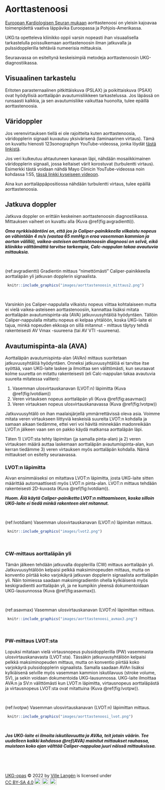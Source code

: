 # Aorttastenoosi

[Euroopan Kardiologisen Seuran mukaan](https://academic.oup.com/eurheartj/article/43/7/561/6358470) aorttastenoosi on yleisin kajoavaa toimenpidettä vaativa läppävika Euroopassa ja Pohjois-Amerikassa.

UKG:ta opetteleva kliinikko oppii varsin nopeasti ihan visuaalisella tarkastelulla poissulkemaan aorttastenoosin ilman jatkuvalla ja pulssidopplerilla tehtäviä numeerisia mittauksia.

Seuraavassa on esiteltynä keskeisimpiä metodeja aorttastenoosin UKG-diagnostiikassa.

## Visuaalinen tarkastelu

Eritoten parasternaalinen pitkittäiskuva (PSLAX) ja poikittaiskuva (PSAX) ovat hyödyllisiä aorttaläpän avautumisliikkeen tarkastelussa. Jos läpässä on runsaasti kalkkia, ja sen avautumisliike vaikuttaa huonolta, tulee epäillä aorttastenoosia.

## Väridoppler

Jos verenvirtauksen tiellä ei ole rajoitteita kuten aorttastenoosia,  väridopplerin signaali kuvautuu yksivärisenä (laminaarinen virtaus). Tämä on kuvattu hienosti 123sonographyn YouTube-videossa, jonka löydät [tästä linkistä](https://www.youtube.com/watch?v=uJ5mtdqo1So).

Jos veri kulkeutuu ahtautuneen kanavan läpi, nähdään mosaiikkimainen väridopplerin signaali, jossa keltaiset värit korostuvat (turbulentti virtaus). Esimerkki tästä voidaan nähdä Mayo Clinicin YouTube-videossa noin kohdassa 1:55, [tässä linkki kyseiseen videoon](https://www.youtube.com/watch?v=tDloJNmdhuk).

Aina kun aorttaläppäpositiossa nähdään turbulentti virtaus, tulee epäillä aorttastenoosia.

## Jatkuva doppler

Jatkuva doppler on erittäin keskeinen aorttastenoosin diagnostiikassa. Mittauksen vaiheet on kuvattu alla (Kuva \@ref(fig:avgradientti)).

***Oma nyrkkisääntöni on, että jos jo Caliper-painikkeella vilkaistu nopeus on vähintään 4 m/s (vastaa 65 mmHg:n eroa vasemman kammion ja aortan välillä), vaikea-asteisen aorttastenoosin diagnoosi on selvä, eikä kliinikko välttämättä tarvitse tarkempia, Calc-nappulan takaa avautuvia mittauksia.***



<br />

(ref:avgradientti) Gradientin mittaus "nimettömästi" Caliper-painikkeella aorttaläpän yli jatkuvan dopplerin signaalista.

```r
 knitr::include_graphics("images/aorttastenoosin_mittaus2.png")
```
<br />

Varsinkin jos Caliper-nappulalla vilkaistu nopeus viittaa kohtalaiseen mutta ei vielä vaikea-asteiseen aorttastenoosiin, kannattaa lisäksi mitata aorttaläpän avautumispinta-ala (AVA) jatkuvuusyhtälöä hyödyntäen. Tällöin Caliper-nappulalla mitattu nopeus ei kelpaa yhtälöön, koska UKG-laite ei tajua, minkä nopeuden ekkoaja on sillä mitannut - mittaus täytyy tehdä rakenteisesti AV Vmax -suureena (tai AV VTI -suureena).







## Avautumispinta-ala (AVA){#AVA}

Aorttaläpän avautumispinta-alan (AVAn) mittaus suoritetaan jatkuvuusyhtälöä hyödyntäen. Onneksi jatkuvuusyhtälöä ei tarvitse itse syöttää, vaan UKG-laite laskee ja ilmoittaa sen välittömästi, kun seuraavat kolme suuretta on mitattu rakenteisesti (eli Calc-nappulan takaa avautuvia suureita mitatessa valiten):

1. Vasemman ulosvirtauskanavan (LVOT:n) läpimitta (Kuva \@ref(fig:lvotdiam))
2. Veren virtauksen nopeus aorttaläpän yli (Kuva \@ref(fig:asavmax))
3. Veren virtauksen nopeus ulosvirtauskanavassa (Kuva \@ref(fig:lvotpw))

Jatkuvuusyhtälö on ihan maalaisjärjellä ymmärrettävissä oleva asia. Voimme mitata veren virtaukseen liittyviä keskeisiä suureita LVOT:n kohdalla ja samaan aikaan tiedämme, ettei veri voi hävitä minnekään madonreikään LVOT:n jälkeen vaan sen on pakko käydä matkansa aorttaläpän läpi.

Täten 1) LVOT:sta tehty läpimitan (ja samalla pinta-alan) ja 2) veren virtauksen määrä auttaa laskemaan aorttaläpän avautumispinta-alan, kun kerran tiedämme 3) veren virtauksen myös aorttaläpän kohdalla. Nämä mittaukset on esitelty seuraavassa.

### LVOT:n läpimitta

Aivan ensimmäiseksi on mitattava LVOT:n läpimitta, josta UKG-laite sitten määrittää automaattisesti myös LVOT:n pinta-alan. LVOT:n mittaus tehdään rakenteisesti 2D-kuvasta (Kuva \@ref(fig:lvotdiam)).

***Huom. Älä käytä Caliper-painiketta LVOT:n mittaamiseen, koska silloin UKG-laite ei tiedä minkä rakenteen olet mitannut.*** 


<br />

(ref:lvotdiam) Vasemman ulosvirtauskanavan (LVOT:n) läpimitan mittaus.

```r
 knitr::include_graphics("images/lvot2.png")
```

<br />


### CW-mittaus aorttaläpän yli


Tämän jälkeen tehdään jatkuvalla dopplerilla (CW) mittaus aorttaläpän yli. Jatkuvuusyhtälöön kelpaisi pelkkä maksiminopeuden mittaus, mutta on konventio piirtää koko varjokäyrä jatkuvan dopplerin signaalista aorttaläpän yli. Näin toimiessa saadaan maksimigradientin ohella kylkiäisenä myös keskigradientti aorttaläpän yli, ja ne kumpikin yleensä dokumentoidaan UKG-lausunnossa (Kuva \@ref(fig:asavmax)).


<br />

(ref:asavmax) Vasemman ulosvirtauskanavan (LVOT:n) läpimittan mittaus.

```r
 knitr::include_graphics("images/aorttastenoosi_avmax3.png")
```

<br />


### PW-mittaus LVOT:sta


Lopuksi mitataan vielä virtausnopeus pulssidopplerilla (PW) vasemmasta ulosvirtauskanavasta (LVOT:sta). Tässäkin jatkuvuusyhtälöön kelpaisi pelkkä maksiminopeuden mittaus, mutta on konventio piirtää koko varjokäyrä pulssidopplerin signaalista. Samalla saadaan AVAn lisäksi kylkiäisenä selville myös vasemman kammion iskutilavuus (stroke volume, SV), ja sekin voidaan dokumentoida UKG-lausunnossa. UKG-laite ilmoittaa AVA:n ja SV:n välittömästi kun LVOT:n läpimitta, virtausnopeus aorttaläpästä ja virtausnopeus LVOT:sta ovat mitattuina (Kuva \@ref(fig:lvotpw)).




<br />

(ref:lvotpw) Vasemman ulosvirtauskanavan (LVOT:n) läpimittan mittaus.

```r
 knitr::include_graphics("images/aorttastenoosi_lvot.png")
```

<br />


***Jos UKG-laite ei ilmoita iskutilavuutta ja AVAa, teit jotain väärin. Tee uudelleen kaikki kohdassa \@ref(AVA) mainitut mittaukset rauhassa, muistaen koko ajan välttää Caliper-nappulaa juuri näissä mittauksissa.***



<br/>
<br/>
<br/>
<p xmlns:cc="http://creativecommons.org/ns#" xmlns:dct="http://purl.org/dc/terms/"><a property="dct:title" rel="cc:attributionURL" href="https://ukg-opas.netlify.app/">UKG-opas</a> © 2022 by <a rel="cc:attributionURL dct:creator" property="cc:attributionName" href="https://www.linkedin.com/in/ville-langen/">Ville Langén</a> is licensed under <a href="https://creativecommons.org/licenses/by-sa/4.0/?ref=chooser-v1" target="_blank" rel="license noopener noreferrer" style="display:inline-block;">CC BY-SA 4.0<img style="height:22px!important;margin-left:3px;vertical-align:text-bottom;" src="https://mirrors.creativecommons.org/presskit/icons/cc.svg?ref=chooser-v1" alt=""><img style="height:22px!important;margin-left:3px;vertical-align:text-bottom;" src="https://mirrors.creativecommons.org/presskit/icons/by.svg?ref=chooser-v1" alt=""><img style="height:22px!important;margin-left:3px;vertical-align:text-bottom;" src="https://mirrors.creativecommons.org/presskit/icons/sa.svg?ref=chooser-v1" alt=""></a></p>


          